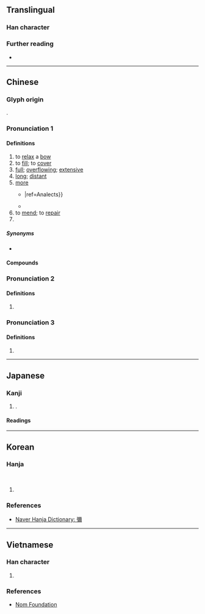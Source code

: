 {{also|弥}}
{{character info}}
==Translingual==

===Han character===
{{Han char|rn=57|rad=弓|as=14|sn=17|four=11227|canj=NMFB|ids=⿰弓爾}}

===Further reading===
* {{Han ref|kx=0361.110|dkj=09877|dj=0679.090|hdz=21004.030|uh=5F4C|ud=24396|bh=C0B1|bd=49329}}

----

==Chinese==
{{zh-forms|s=弥|alt=𢑀,弥,㣆}}

===Glyph origin===
{{Han etym}}
{{Han compound|弓|爾|ls=psc|c1=s|c2=p}}.

===Pronunciation 1===
{{zh-pron
|m=mí
|c=mei4,nei4
|c_note=nei4 - more common variant
|h=pfs=mì;gd=ni3
|md=mì
|mn=ml:bî/qz,twv,xm,zz:mî/tw:mí/twv:nî
|mn_note=mí - vernacular
|mn-t=ni2/mi5
|mn-t_note=mi5 - used in {{zh-l|*彌勒}}
|w=3mi
|mc=y
|oc=1,y
|cat=v,a,adv,pn
|ma=y
}}

====Definitions====
{{head|zh|Han character}}

# to [[relax]] a [[bow]]
# to [[fill]]; to [[cover]]
# [[full]]; [[overflowing]]; [[extensive]]
# [[long]]; [[distant]]
# [[more]]
#* {{zh-x|顏 ^淵 喟然 歎 曰：「仰 之 彌 高，鑽{zuān} 之 彌 堅。」|Yan Yuan, in admiration of the Master's doctrines, sighed and said, “I looked up to them, and they seemed to become '''more''' high; I tried to penetrate them, and they seemed to become '''more''' firm; {{...}}|ref=Analects}}
#* {{zh-x|然則 諸侯 之 地 有 限，暴 ^秦 之 慾 無 厭，奉 之 彌 繁，侵 之 愈 急。|The lands of the six states were limited, while the desire of Qin was insatiable. The '''more'''  frequent the six states offered Qin land, the hastier Qin invaded them.|CL|ref={{w2|zh|蘇洵}} ({{w|Su Xun}}), {{lang|zh|《六國論》}}, 11<sup>th</sup> century [[CE]]}}
# to [[mend]]; to [[repair]]
# {{surname|zh}}

=====Synonyms=====
* {{sense|more}}
{{zh-syn-saurus|更加}}

====Compounds====
{{zh-der|彌補|彌時|彌天大罪|彌撒經書|彌漫|彌月|愛彌兒|彌迦書|彌滿|彌勒|彌綸|彌事|彌足珍貴|彌賽亞|彌習彌佳|彌羅|彌望|彌月酒|彌敬|彌撒曲|彌年|彌封|彌天大謊|彌天亙地|彌留|彌天案|封彌|彌縫|仰之彌高|彌天|彌生文化|彌撒|欲蓋彌彰|沙彌|日久彌新|望彌撒|曠日彌久|歷久彌新|須彌座|須彌山|老而彌堅|阿彌陀佛|阿彌陀經|彌市|彌迦|彌陀}}

===Pronunciation 2===
{{zh-pron
|m=mǐ
|oc=2,n
|cat=v
}}

====Definitions====
{{head|zh|Han character}}

# {{zh-alt-form|弭|to [[stop]]; to [[put down]]}}

===Pronunciation 3===
{{zh-pron
|m=ní
|cat=a
}}

====Definitions====
{{head|zh|Han character}}

# {{zh-alt-form|婗}}

----

==Japanese==

===Kanji===
{{ja-kanji|grade=|rs=弓14|shin=弥}}

# {{ja-kyu sp|弥}}.

====Readings====
{{ja-readings
|goon=み
|kanon=び
|kun=ひさ-し.い,わた-る,あまね-し,いよいよ-
}}

----

==Korean==

===Hanja===
{{ko-hanja|미륵|미}}<br>
{{ko-hanja|두루|미}}

# {{rfdef|ko|sort=弓14}}

===References===
* [https://web.archive.org/web/20210411192526/https://hanja.dict.naver.com/hanja?q=%E5%BD%8C Naver Hanja Dictionary: 彌]

----

==Vietnamese==

===Han character===
{{vi-readings|hanviet=di|nom=di|rs=弓14}}

# {{rfdef|vi|sort=弓14}}

===References===
* [http://nomfoundation.org/common/nom_details.php?codepoint=5F4C Nom Foundation]